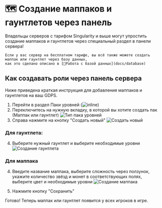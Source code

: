 
# 🗺️ Создание маппаков и гаунтлетов через панель
<Callout type="info">
    Владельцы серверов с тарифом Singularity и выше могут упростить создание маппаков и гаунтлетов через
    специальный раздел в панели сервера!

    Если у вас сервер на бесплатном тарифе, вы всё также можете создать маппак или гаунтлет через базу данных,
    как это сделано описано в [📑Работа с базой данных](docs/database)
</Callout>

## Как создавать роли через панель сервера
Ниже приведена краткая инструкция для добавления маппаков и гаунтлетов на ваш GDPS.
1. Перейти в раздел Паки уровней (![inline](@/assets/docs/small_icons/panel_levelpacks.png))
2. Переключитесь на нужную вкладку, в которой вы хотите создать пак (Маппак или гаунтлет)
![Тип пака уровней](@/assets/docs/images/levelpacks_selecttype.png)
3. Справа нажмите на кнопку "Создать новый"
![Создать новый](@/assets/docs/images/levelpacks_createnew.png)
### Для гаунтлета:
4. Выберите нужный гаунтлет и выберите необходимые уровни
![Создание гаунтлета](@/assets/docs/images/levelpacks_gauntlet.png)
### Для маппака
4. Введите название маппака, выберите сложность через ползунок, укажите количество звёзд и монет в соответствующих полях, выберите цвет и необходимые уровни
![Создание маппака](@/assets/docs/images/levelpacks_mappack.png)

5. Нажмите кнопку "Сохранить"

<Callout emoji="🎉">
    Готово! Теперь маппак или гаунтлет появится у всех игроков в игре.
</Callout>
